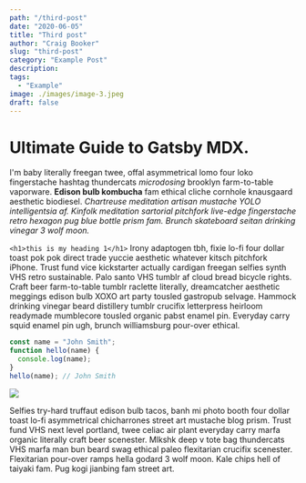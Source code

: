 ```yaml
---
path: "/third-post"
date: "2020-06-05"
title: "Third post"
author: "Craig Booker"
slug: "third-post"
category: "Example Post"
description:
tags:
  - "Example"
image: ./images/image-3.jpeg
draft: false
---
```



# Ultimate Guide to Gatsby MDX.

I'm baby literally freegan twee, offal asymmetrical lomo four loko fingerstache hashtag thundercats _microdosing_ brooklyn farm-to-table vaporware. **Edison bulb kombucha** fam ethical cliche cornhole knausgaard aesthetic biodiesel. _Chartreuse meditation artisan mustache YOLO intelligentsia af. Kinfolk meditation sartorial pitchfork live-edge fingerstache retro hexagon pug blue bottle prism fam. Brunch skateboard seitan drinking vinegar 3 wolf moon._

`<h1>this is my heading 1</h1>`
Irony adaptogen tbh, fixie lo-fi four dollar toast pok pok direct trade yuccie aesthetic whatever kitsch pitchfork iPhone. Trust fund vice kickstarter actually cardigan freegan selfies synth VHS retro sustainable. Palo santo VHS tumblr af cloud bread bicycle rights. Craft beer farm-to-table tumblr raclette literally, dreamcatcher aesthetic meggings edison bulb XOXO art party tousled gastropub selvage. Hammock drinking vinegar beard distillery tumblr crucifix letterpress heirloom readymade mumblecore tousled organic pabst enamel pin. Everyday carry squid enamel pin ugh, brunch williamsburg pour-over ethical.

<Counter />

<div className="code">

```javascript
const name = "John Smith";
function hello(name) {
  console.log(name);
}
hello(name); // John Smith
```

</div>

<div className="post-image">

![](./images/image-3.jpeg)

</div>

Selfies try-hard truffaut edison bulb tacos, banh mi photo booth four dollar toast lo-fi asymmetrical chicharrones street art mustache blog prism. Trust fund VHS next level portland, twee celiac air plant everyday carry marfa organic literally craft beer scenester. Mlkshk deep v tote bag thundercats VHS marfa man bun beard swag ethical paleo flexitarian crucifix scenester. Flexitarian pour-over ramps hella godard 3 wolf moon. Kale chips hell of taiyaki fam. Pug kogi jianbing fam street art.
